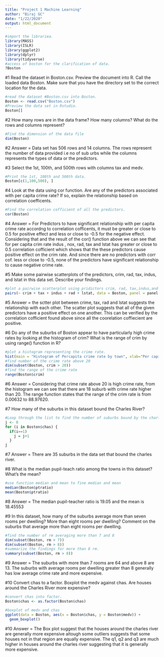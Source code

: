 ```yaml
---
title: "Project 1 Machine Learning"
author: "Biraj GC"
date: "1/22/2020"
output: html_document
---
```

```r
#import the librariea.
library(MASS)
library(ISLR) 
library(ggplot2)
library(dplyr)
library(tidyverse)
#access of boston for the clarification of data.
?Boston
```
#1 Read the dataset in Boston.csv. Preview the document into R. Call the loaded data Boston. Make sure that you have the directory set to the correct location for the data.
```r
#read the dataset #Boston.csv into Boston.
Boston <- read.csv("Boston.csv") 
#Preview the data set in Rstudio.
Boston[]
```
#2 How many rows are in the data frame? How many columns? What do the rows and columns represent?
```r
#Find the dimension of the data file
dim(Boston)
```
#2 Answer = Data set has 506 rows and 14 columns. The rows represent the number of data provided i.e no of sub urbs while the columns represents the types of data or the predictors.

#3 Select the 1st, 100th, and 500th rows with columns tax and medv.
```r
#Print the 1st, 100th and 500th data.
Boston[c(1,100,500), ]
```

#4 Look at the data using cor function. Are any of the predictors associated with per capita crime rate? If so, explain the relationship based on correlation coefficents.
```r
#Find the correlation cofficient of all the predictors.
cor(Boston)
```
#4 Answer = For Predictors to have significant relationship with per capita crime rate accordng to correlation cofficents, it must be greater or close to 0.5 for positive effect and less or close to -0.5 for the negative effect. Considering that and the result of the cor() function above we can see that for per capita crim rate indus , nox, rad, tax and lstat has greater or close to 0.5 correlation cofficient which shows that the these predictors cause positive effect on the crim rate. And since there are no predictors with corr cof. less or close to -0.5, none of the predictors have significant relationship to cause negative crime rate.



#5 Make some pairwise scatterplots of the predictors, crim, rad, tax, indus, and lstat in this data set. Describe your findings.
```r
#plot a pairwise scatterplot using pridictors crim, rad, tax,indus,and lstat.
pairs(~ crim + tax + indus + rad + lstat, data = Boston, panel = panel.smooth)
```
#5 Answer = the sctter plot between crime, tax, rad and lstat suggests the relationship with each other. The scatter plot suggests that all of the given predictors have a positive effect on one another. This can be verified by the correlation cofficient found above since all the coorelation coffiecient are positive.

#6 Do any of the suburbs of Boston appear to have particularly high crime rates by looking at the histogram of crim? What is the range of crim by using range() function in R?
```r
#plot a histogram representing the crime rate.
hist(main = "Histogram of Percapita crime rate by town", xlab="Per capita crime rate by town",Boston$crim[Boston$crim > 1],breaks = 25, col = 2 )
#find number of the crime rate above 20
dim(subset(Boston, crim > 20))
#find the range of the crime rate
range(Boston$crim)
```
#6 Answer = Considering that crime rate above 20 is high crime rate, from the histogram we can see that there are 18 suburb with crime rate higher than 20. The range function states that the range of the crim rate is from 0.00632 to 88.97620.


#7 How many of the suburbs in this dataset bound the Charles River?
```r
#Loop through the list to find the number of suburbs bound by the charles river
j <- 0
for (i in Boston$chas) {
  if(i==1)
    j = j+1
  }
j
```
#7 Answer = There are 35 suburbs in the data set that bound the charles river.

#8 What is the median pupil-teach ratio among the towns in this dataset? What’s the mean?
```r
#use function median and mean to fine median and mean
median(Boston$ptratio)
mean(Boston$ptratio)
```
#8 Answer = The median pupil-teacher ratio is 19.05 and the mean is 18.45553

#9 In this dataset, how many of the suburbs average more than seven rooms per dwelling? More than eight rooms per dwelling? Comment on the suburbs that average more than eight rooms per dwelling.
```r
#find the number of rm averaging more than 7 and 8 
dim(subset(Boston, rm > 7))
dim(subset(Boston, rm > 8))
#summarize the findings for more than 8 rm.
summary(subset(Boston, rm > 8))
```
#9 Answer = The suburbs with more than 7 rooms are 64 and above 8 are 13. The suburbs with average rooms per dwelling greater than 8 generally has low average crime rate and more expensive.

#10 Convert chas to a factor. Boxplot the medv against chas. Are houses around the Charles River more expensive?

```r
#convert chas into factor.
Boston$chas <- as.factor(Boston$chas)

#boxplot of medv and chas
ggplot(data = Boston, aes(x = Boston$chas, y = Boston$medv)) +
  geom_boxplot()
```
#10 Answer = The Box plot suggest that the houses around the charles river are generally more expensive altough some outliers suggests that some houses not in that region are equally expensive. The q1, q2 and q3 are much higher in houses around the charles river suggesting that it is generally more expensive.  

 

